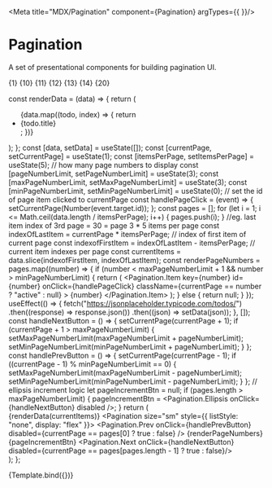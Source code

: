 

<Meta title="MDX/Pagination" component={Pagination} argTypes={{
}}/>

# Pagination

A set of presentational components for building pagination UI.

<Canvas withSource="open">
  <Story name="Basic">
    <Pagination>
      <Pagination.Prev />
      <Pagination.Item>{1}</Pagination.Item>
      <Pagination.Item>{10}</Pagination.Item>
      <Pagination.Item>{11}</Pagination.Item>
      <Pagination.Item active>{12}</Pagination.Item>
      <Pagination.Item>{13}</Pagination.Item>
      <Pagination.Item disabled>{14}</Pagination.Item>
      <Pagination.Ellipsis />
      <Pagination.Item>{20}</Pagination.Item>
      <Pagination.Next />
    </Pagination>
  </Story>
</Canvas>




  const renderData = (data) => {
  return (
    <ul>
      {data.map((todo, index) => {
        return <li key={index}>{todo.title}</li>;
      })}
    </ul>
  );
};
  const [data, setData] = useState([]);
  const [currentPage, setCurrentPage] = useState(1);
  const [itemsPerPage, setItemsPerPage] = useState(5);
  // how many page numbers to display
  const [pageNumberLimit, setPageNumberLimit] = useState(3);
  const [maxPageNumberLimit, setMaxPageNumberLimit] = useState(3);
  const [minPageNumberLimit, setMinPageNumberLimit] = useState(0);
  // set the id of page item clicked to currentPage
  const handlePageClick = (event) => {
    setCurrentPage(Number(event.target.id));
  };
  const pages = [];
  for (let i = 1; i <= Math.ceil(data.length / itemsPerPage); i++) {
    pages.push(i);
  }
  //eg. last item index of 3rd page =  30  =  page 3 * 5 items per page
  const indexOfLastItem = currentPage * itemsPerPage;
  // index of first item of current page
  const indexofFirstItem = indexOfLastItem - itemsPerPage;
  // current item indexes per page
  const currentItems = data.slice(indexofFirstItem, indexOfLastItem);
  const renderPageNumbers = pages.map((number) => {
    if (number < maxPageNumberLimit + 1 && number > minPageNumberLimit) {
      return (
        <Pagination.Item
          key={number}
          id={number}
          onClick={handlePageClick}
          className={currentPage == number ? "active" : null}
        >
          {number}
        </Pagination.Item>
      );
    } else {
      return null;
    }
  });
  useEffect(() => {
    fetch("https://jsonplaceholder.typicode.com/todos/")
      .then((response) => response.json())
      .then((json) => setData(json));
  }, []);
  const handleNextButton = () => {
    setCurrentPage(currentPage + 1);
    if (currentPage + 1 > maxPageNumberLimit) {
      setMaxPageNumberLimit(maxPageNumberLimit + pageNumberLimit);
      setMinPageNumberLimit(minPageNumberLimit + pageNumberLimit);
    }
  };
  const handlePrevButton = () => {
    setCurrentPage(currentPage - 1);
    if ((currentPage - 1) % minPageNumberLimit == 0) {
      setMaxPageNumberLimit(maxPageNumberLimit - pageNumberLimit);
      setMinPageNumberLimit(minPageNumberLimit - pageNumberLimit);
    }
  };
  // ellipsis increment logic
  let pageIncrementBtn = null;
  if (pages.length > maxPageNumberLimit) {
    pageIncrementBtn = <Pagination.Ellipsis onClick={handleNextButton} disabled />;
  }
  return (
    <div>
      {renderData(currentItems)}
      <Pagination size="sm" style={{ listStyle: "none", display: "flex" }}>
        <Pagination.Prev
          onClick={handlePrevButton}
          disabled={currentPage == pages[0] ? true : false}
        />
        {renderPageNumbers}
        {pageIncrementBtn}
        <Pagination.Next onClick={handleNextButton} disabled={currentPage == pages[pages.length - 1] ? true : false}/>
      </Pagination>
    </div>
  );
};

<Canvas>
  <Story name="Sample">{Template.bind({})}</Story>
</Canvas>

<ArgsTable story="Sample"/>
